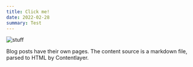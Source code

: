 ```yaml
---
title: Click me!
date: 2022-02-28
summary: Test
---
```


<Img src="/images/favicon.png" alt="stuff" width={100} height={100} />

Blog posts have their own pages. The content source is a markdown file, parsed to HTML by Contentlayer.
